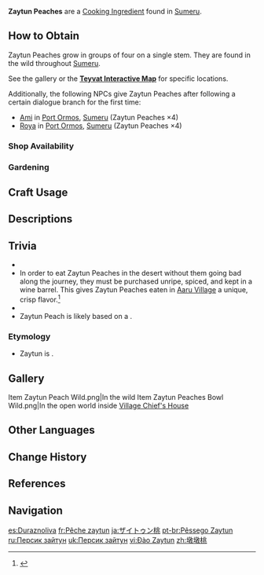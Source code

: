 {{Item Infobox
|id           = 101218
|image        = Item Zaytun Peach.png
|type         = Cooking Ingredients
|invCategory  = Materials
|description  = The fruit of a forest shrub. Its flesh is firm and sweet. It is said to have a calming effect on the mind.
|source1      = Found in the wild
|source2      = {{Sold By|Zaytun Peach}}
|source3      = [[Gardening]] with [[A Path of Value: Jade Field|Jade Field]]
|source4      = Reward from [[Expedition]]s
}}
'''Zaytun Peaches''' are a [[Cooking Ingredient]] found in [[Sumeru]].

==How to Obtain==
Zaytun Peaches grow in groups of four on a single stem. They are found in the wild throughout [[Sumeru]].

See the gallery or the '''[https://webstatic-sea.mihoyo.com/app/ys-map-sea/index.html#/map/2?shown_types=385 Teyvat Interactive Map]''' for specific locations.

Additionally, the following NPCs give Zaytun Peaches after following a certain dialogue branch for the first time:
* [[Ami]] in [[Port Ormos]], [[Sumeru]] (Zaytun Peaches ×4)
* [[Roya]] in [[Port Ormos]], [[Sumeru]] (Zaytun Peaches ×4)

===Shop Availability===
{{Shop Availability}}

===Gardening===
{{Recipe
|type = Jade Field
|time = 2d 22h
|yield = 4
|Zaytun Peach Seed = 1
|sort = Zaytun Peach Seed
}}

==Craft Usage==
{{Craft Usage}}

==Descriptions==
{{Description|The fruit of a forest shrub. Its flesh is firm and sweet. It is said to have a calming effect on the mind.<br>In the past, Zaytun Peaches were once used as ornamental plants due to their cute appearance. However, its medical properties were discovered over time, and it has now become a very common commercial product, ironically very seldom noticed for its aesthetic value.|[[Archive]]}}

==Trivia==
* {{Mail Attachments by Category List}}
* In order to eat Zaytun Peaches in the desert without them going bad along the journey, they must be purchased unripe, spiced, and kept in a wine barrel. This gives Zaytun Peaches eaten in [[Aaru Village]] a unique, crisp flavor.<ref>{{Ref/Furnishing|The Crisp Sweetness}}</ref>
* {{Related Items|type=variant}}
* Zaytun Peach is likely based on a {{w|Syzygium samarangense|java apple}}.

===Etymology===
* Zaytun is {{Lang|Arabic for "olive"|ar=زيتون|ar_rm=zaytūn}}.

==Gallery==
<gallery>
Item Zaytun Peach Wild.png|In the wild
Item Zaytun Peaches Bowl Wild.png|In the open world inside [[Village Chief's House]]
</gallery>

==Other Languages==
{{Other Languages
|en      = Zaytun Peach
|en_tl   = Olive Peach
|en_lang = ar
|zhs     = 墩墩桃
|zhs_rm  = Dūndūn-táo
|zht     = 墩墩桃
|zht_rm  = Dūndūn-táo
|zh_tl   = Chubby-Chubby Peach
|ja      = ザイトゥン桃
|ja_rm   = Zaitun Tou<ref>{{Ref/Quest|The Coming of the Sabzeruz Festival|ref = 1|note=Japanese Voice-Over}}</ref>
|ja_tl   = Zaytun Peach
|ko      = 뚠뚠 복숭아
|ko_tl   = Plump-Plump Peach
|es      = Duraznoliva
|es_tl   = Peacholive
|es_note = Portmanteau of {{es|durazno|peach}} and {{es|oliva|olive.}}
|fr      = Pêche zaytun
|fr_tl   = Zaytun Peach
|ru      = Персик зайтун
|ru_tl   = Zaytun Peach
|th      = Zaytun Peach
|vi      = {{tt|Đào|桃}} Zaytun
|vi_tl   = Zaytun Peach
|de      = Zaytun-Pfirsich
|de_tl   = Zaytun Peach
|id      = Zaytun Peach
|pt      = Pêssego Zaytun
|pt_tl   = Zaytun Peach
|tr      = Zaytun Şeftalisi
|tr_tl   = Zaytun Peach
|it      = Pesca di Zaytun
|it_tl   = Zaytun Peach
}}

==Change History==
{{Change History|3.0}}

==References==
{{Reflist}}

==Navigation==
{{Material Navbox|type=Crafting Materials}}

[[es:Duraznoliva]]
[[fr:Pêche zaytun]]
[[ja:ザイトゥン桃]]
[[pt-br:Pêssego Zaytun]]
[[ru:Персик зайтун]]
[[uk:Персик зайтун]]
[[vi:Đào Zaytun]]
[[zh:墩墩桃]]